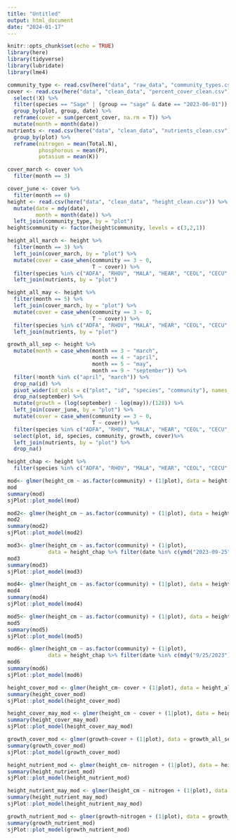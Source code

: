 ```yaml
---
title: "Untitled"
output: html_document
date: "2024-01-17"
---
```


```r
knitr::opts_chunk$set(echo = TRUE)
library(here)
library(tidyverse)
library(lubridate)
library(lme4)
```

```r
community_type <- read.csv(here("data", "raw_data", "community_types.csv"))
cover <- read.csv(here("data", "clean_data", "percent_cover_clean.csv")) %>% 
  select(!X) %>% 
  filter(species == "Sage" | (group == "sage" & date == "2023-06-01")) %>% 
  group_by(plot, group, date) %>% 
  reframe(cover = sum(percent_cover, na.rm = T)) %>% 
  mutate(month = month(date))
nutrients <- read.csv(here("data", "clean_data", "nutrients_clean.csv")) %>% 
  group_by(plot) %>% 
  reframe(nitrogen = mean(Total.N),
          phosphorous = mean(P),
          potasium = mean(K))

cover_march <- cover %>% 
  filter(month == 3)

cover_june <- cover %>% 
  filter(month == 6)
height <- read.csv(here("data", "clean_data", "height_clean.csv")) %>% 
  mutate(date = mdy(date),
         month = month(date)) %>% 
  left_join(community_type, by = "plot")
height$community <- factor(height$community, levels = c(3,2,1))

height_all_march <- height %>% 
  filter(month == 3) %>% 
  left_join(cover_march, by = "plot") %>% 
  mutate(cover = case_when(community == 3 ~ 0,
                           T ~ cover)) %>% 
  filter(species %in% c("ADFA", "RHOV", "MALA", "HEAR", "CEOL", "CECU", "RHIL")) %>% 
  left_join(nutrients, by = "plot")

height_all_may <- height %>% 
  filter(month == 5) %>% 
  left_join(cover_march, by = "plot") %>% 
  mutate(cover = case_when(community == 3 ~ 0,
                           T ~ cover)) %>% 
  filter(species %in% c("ADFA", "RHOV", "MALA", "HEAR", "CEOL", "CECU", "RHIL")) %>% 
  left_join(nutrients, by = "plot")

growth_all_sep <- height %>% 
  mutate(month = case_when(month == 3 ~ "march",
                           month == 4 ~ "april",
                           month == 5 ~ "may",
                           month == 9 ~ "september")) %>% 
  filter(!month %in% c("april", "march")) %>% 
  drop_na(id) %>% 
  pivot_wider(id_cols = c("plot", "id", "species", "community"), names_from = month, values_from = height_cm) %>% 
  drop_na(september) %>% 
  mutate(growth = (log(september) - log(may))/(128)) %>% 
  left_join(cover_june, by = "plot") %>% 
  mutate(cover = case_when(community == 3 ~ 0,
                           T ~ cover)) %>% 
  filter(species %in% c("ADFA", "RHOV", "MALA", "HEAR", "CEOL", "CECU", "RHIL")) %>% 
  select(plot, id, species, community, growth, cover)%>% 
  left_join(nutrients, by = "plot") %>% 
  drop_na()

height_chap <- height %>% 
  filter(species %in% c("ADFA", "RHOV", "MALA", "HEAR", "CEOL", "CECU", "RHIL"))

```

```r
mod<- glmer(height_cm ~ as.factor(community) + (1|plot), data = height %>% filter(date == "2023-03-09" & species %in% c("ADFA", "RHOV", "MALA")))
mod
summary(mod)
sjPlot::plot_model(mod)

mod2<- glmer(height_cm ~ as.factor(community) + (1|plot), data = height_chap %>% filter(date == "2023-05-17" & species %in% c("ADFA", "RHOV", "MALA")))
mod2
summary(mod2)
sjPlot::plot_model(mod2)

mod3<- glmer(height_cm ~ as.factor(community) + (1|plot), 
             data = height_chap %>% filter(date %in% c(ymd("2023-09-25"), ymd("2023-09-22")) & species %in% c("ADFA", "RHOV", "MALA")))
mod3
summary(mod3)
sjPlot::plot_model(mod3)

mod4<- glmer(height_cm ~ as.factor(community) + (1|plot), data = height_chap %>% filter(date == "2023-03-09" & species %in% c("HEAR", "RHIL", "CEOL", "CECU")))
mod4
summary(mod4)
sjPlot::plot_model(mod4)

mod5<- glmer(height_cm ~ as.factor(community) + (1|plot), data = height_chap %>% filter(date == "2023-05-17" & species %in% c("HEAR", "RHIL", "CEOL", "CECU")))
mod5
summary(mod5)
sjPlot::plot_model(mod5)

mod6<- glmer(height_cm ~ as.factor(community) + (1|plot), 
             data = height_chap %>% filter(date %in% c(mdy("9/25/2023"), mdy("9/22/2023")) & species %in% c("HEAR", "RHIL", "CEOL", "CECU")))
mod6
summary(mod6)
sjPlot::plot_model(mod6)
```

```r
height_cover_mod <- glmer(height_cm~ cover + (1|plot), data = height_all_march)
summary(height_cover_mod)
sjPlot::plot_model(height_cover_mod)

height_cover_may_mod <- glmer(height_cm ~ cover + (1|plot), data = height_all_may)
summary(height_cover_may_mod)
sjPlot::plot_model(height_cover_may_mod)

growth_cover_mod <- glmer(growth~cover + (1|plot), data = growth_all_sep)
summary(growth_cover_mod)
sjPlot::plot_model(growth_cover_mod)
```

```r
height_nutrient_mod <- glmer(height_cm~ nitrogen + (1|plot), data = height_all_march)
summary(height_nutrient_mod)
sjPlot::plot_model(height_nutrient_mod)

height_nutrient_may_mod <- glmer(height_cm ~ nitrogen + (1|plot), data = height_all_may)
summary(height_nutrient_may_mod)
sjPlot::plot_model(height_nutrient_may_mod)

growth_nutrient_mod <- glmer(growth~nitrogen + (1|plot), data = growth_all_sep)
summary(growth_nutrient_mod)
sjPlot::plot_model(growth_nutrient_mod)
```

